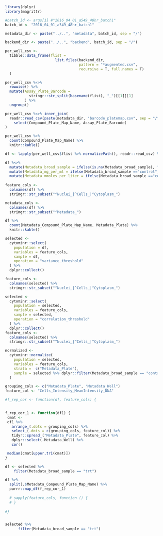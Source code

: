 ```r
library(dplyr)
library(magrittr)
```

```r

#batch_id <- args[1] #"2016_04_01_a549_48hr_batch1"
batch_id <- "2016_04_01_a549_48hr_batch1"

metadata_dir <- paste("../..", "metadata", batch_id, sep = "/")

backend_dir <- paste("../..", "backend", batch_id, sep = "/")

per_well_csv <- 
  tibble::data_frame(flist = 
                       list.files(backend_dir, 
                                  pattern = "*augmented.csv", 
                                  recursive = T, full.names = T)
  )

per_well_csv %<>% 
  rowwise() %>%
  mutate(Assay_Plate_Barcode = 
           stringr::str_split(basename(flist), "_")[[1]][1]
         ) %>%
  ungroup()

per_well_csv %<>% inner_join(
  readr::read_csv(paste(metadata_dir, "barcode_platemap.csv", sep = "/")) %>%
    select(Compound_Plate_Map_Name, Assay_Plate_Barcode)
)

per_well_csv %>% 
  count(Compound_Plate_Map_Name) %>%
  knitr::kable()

df <- lapply(per_well_csv$flist %>% normalizePath(), readr::read_csv) %>% bind_rows()

df %<>%
  mutate(Metadata_broad_sample = ifelse(is.na(Metadata_broad_sample), "control", "trt")) %>%
  mutate(Metadata_mg_per_ml = ifelse(Metadata_broad_sample =="control", 0, Metadata_mg_per_ml)) %>%
  mutate(Metadata_mmoles_per_liter = ifelse(Metadata_broad_sample =="control", 0, Metadata_mmoles_per_liter)) 
  
feature_cols <-
  colnames(df) %>%
  stringr::str_subset("^Nuclei_|^Cells_|^Cytoplasm_")

metadata_cols <-
  colnames(df) %>%
  stringr::str_subset("^Metadata_")

df %>% 
  count(Metadata_Compound_Plate_Map_Name, Metadata_Plate) %>%
  knitr::kable()
```


```r
selected <-
  cytominr::select(
    population = df,
    variables = feature_cols,
    sample = df,
    operation = "variance_threshold"
  ) %>%
  dplyr::collect()

feature_cols <-
  colnames(selected) %>%
  stringr::str_subset("^Nuclei_|^Cells_|^Cytoplasm_")
```

```r
selected <-
  cytominr::select(
    population = selected,
    variables = feature_cols,
    sample = selected,
    operation = "correlation_threshold"
  ) %>%
  dplyr::collect()
feature_cols <-
  colnames(selected) %>%
  stringr::str_subset("^Nuclei_|^Cells_|^Cytoplasm_")
```

```r

normalized <-
  cytominr::normalize(
    population = selected,
    variables = feature_cols,
    strata =  c("Metadata_Plate"),
    sample = selected %>% dplyr::filter(Metadata_broad_sample == "control")
  )
```


```r

grouping_cols <- c("Metadata_Plate", "Metadata_Well")
feature_col <- "Cells_Intensity_MeanIntensity_DNA"

#f_rep_cor <- function(df, feature_cols) {
  

f_rep_cor_1 <- function(df1) {
 cmat <- 
 df1 %>%
   arrange_(.dots = grouping_cols) %>% 
   select_(.dots = c(grouping_cols, feature_col)) %>% 
   tidyr::spread_("Metadata_Plate", feature_col) %>% 
   dplyr::select(-Metadata_Well) %>%
   cor()

 median(cmat[upper.tri(cmat)])
}

df <- selected %>% 
    filter(Metadata_broad_sample == "trt")

df %>%
  split(.$Metadata_Compound_Plate_Map_Name) %>%
  purrr::map_df(f_rep_cor_1)
  
  # sapply(feature_cols, function () {
  # }
  
#}


selected %>% 
      filter(Metadata_broad_sample == "trt")
  
```

